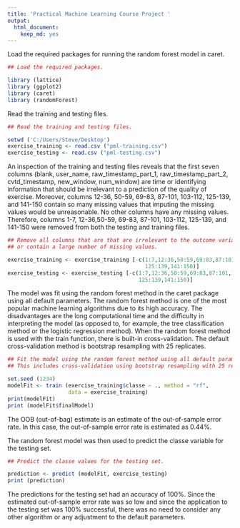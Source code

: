 ```yaml
---
title: 'Practical Machine Learning Course Project '
output:
  html_document:
    keep_md: yes
---
```



Load the required packages for running the random forest model in caret.

```r
## Load the required packages.

library (lattice)
library (ggplot2)
library (caret)
library (randomForest)

```

Read the training and testing files.

```r
## Read the training and testing files.

setwd ('C:/Users/Steve/Desktop')
exercise_training <- read.csv ("pml-training.csv")
exercise_testing <- read.csv ("pml-testing.csv")

```
An inspection of the training and testing files reveals that the first seven 
columns (blank, user_name, raw_timestamp_part_1, raw_timestamp_part_2, 
cvtd_timestamp, new_window, num_window) are time or identifying information 
that should be irrelevant to a prediction of the quality of exercise. Moreover, 
columns 12-36, 50-59, 69-83, 87-101, 103-112, 125-139, and 141-150 contain so 
many missing values that imputing the missing values would be unreasonable. No 
other columns have any missing values. Therefore, columns 1-7, 12-36,50-59, 
69-83, 87-101, 103-112, 125-139, and 141-150 were removed from both the testing 
and training files.

```r
## Remove all columns that are that are irrelevant to the outcome variable
## or contain a large number of missing values.

exercise_training <- exercise_training [-c(1:7,12:36,50:59,69:83,87:101,103:112,
                                           125:139,141:150)]
exercise_testing <- exercise_testing [-c(1:7,12:36,50:59,69:83,87:101,103:112,
                                         125:139,141:150)]

```

The model was fit using the random forest method in the caret package using all
default parameters. The random forest method is one of the most popular 
machine learning algorithms due to its high accuracy. The disadvantages are
the long computational time and the difficulty in interpreting the model
(as opposed to, for example, the tree classification method or the logistic
regression method). When the random forest method is used with the train
function, there is built-in cross-validation. The default cross-validation
method is bootstrap resampling with 25 replicates.

```r
## Fit the model using the random forest method using all default parameters.
## This includes cross-validation using bootstrap resampling with 25 replicates.

set.seed (1234)
modelFit <- train (exercise_training$classe ~ ., method = "rf", 
                   data = exercise_training)
print(modelFit)
print (modelFit$finalModel)

```

The OOB (out-of-bag) estimate is an estimate of the out-of-sample error rate. 
In this case, the out-of-sample error rate is estimated as 0.44%.

The random forest model was then used to predict the classe variable for
the testing set.

```r
## Predict the classe values for the testing set.

prediction <- predict (modelFit, exercise_testing)
print (prediction)
```

The predictions for the testing set had an accuracy of 100%. Since the
estimated out-of-sample error rate was so low and since the application to the
testing set was 100% successful, there was no need to consider any other
algorithm or any adjustment to the default parameters.



